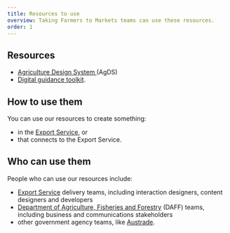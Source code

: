 ```yaml
---
title: Resources to use
overview: Taking Farmers to Markets teams can use these resources.
order: 1
---
```


## Resources

- [Agriculture Design System ](/resources/agriculture-design-system) (AgDS)
- [Digital guidance toolkit](/resources/digital-guidance-toolkit).

## How to use them

You can use our resources to create something:

- in the [Export Service](https://exports.agriculture.gov.au/help/export-service-account/create-account), or
- that connects to the Export Service.

## Who can use them

People who can use our resources include:

- [Export Service](https://exports.agriculture.gov.au/help/export-service-account/create-account) delivery teams, including interaction designers, content designers and developers
- [Department of Agriculture, Fisheries and Forestry](https://www.agriculture.gov.au/) (DAFF) teams, including business and communications stakeholders
- other government agency teams, like [Austrade](https://www.austrade.gov.au/).
